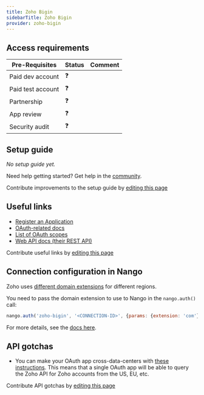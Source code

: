 ```yaml
---
title: Zoho Bigin
sidebarTitle: Zoho Bigin
provider: zoho-bigin
---
```




<Overview />
<PreBuiltTooling />
<PreBuiltUseCases />

## Access requirements
| Pre-Requisites | Status | Comment|
| - | - | - |
| Paid dev account | ❓ |  |
| Paid test account | ❓ |  |
| Partnership | ❓ | |
| App review | ❓ |  |
| Security audit | ❓ | |


## Setup guide

_No setup guide yet._

<Tip>Need help getting started? Get help in the [community](https://nango.dev/slack).</Tip>

<Note>Contribute improvements to the setup guide by [editing this page](https://github.com/nangohq/nango/tree/master/docs-v2/integrations/all/zoho-bigin.mdx)</Note>


## Useful links

-   [Register an Application](https://accounts.zoho.com/developerconsole)
-   [OAuth-related docs](https://www.bigin.com/developer/docs/apis/v2/oauth-overview.html)
-   [List of OAuth scopes](https://www.bigin.com/developer/docs/apis/v2/scopes.html)
-   [Web API docs (their REST API)](https://www.bigin.com/developer/docs/apis/v2/)

<Note>Contribute useful links by [editing this page](https://github.com/nangohq/nango/tree/master/docs-v2/integrations/all/zoho-bigin.mdx)</Note>

## Connection configuration in Nango

Zoho uses [different domain extensions](https://www.bigin.com/developer/docs/apis/multi-dc.html) for different regions.

You need to pass the domain extension to use to Nango in the `nango.auth()` call:

```js
nango.auth('zoho-bigin', '<CONNECTION-ID>', {params: {extension: 'com'}});
```

For more details, see the [docs here](/guides/getting-started/authorize-an-api-from-your-app#apis-requiring-connection-specific-configuration-for-authorization).

## API gotchas
- You can make your OAuth app cross-data-centers with [these instructions](https://www.bigin.com/developer/docs/apis/multi-dc.html). This means that a single OAuth app will be able to query the Zoho API for Zoho accounts from the US, EU, etc.

<Note>Contribute API gotchas by [editing this page](https://github.com/nangohq/nango/tree/master/docs-v2/integrations/all/zoho-bigin.mdx)</Note>
